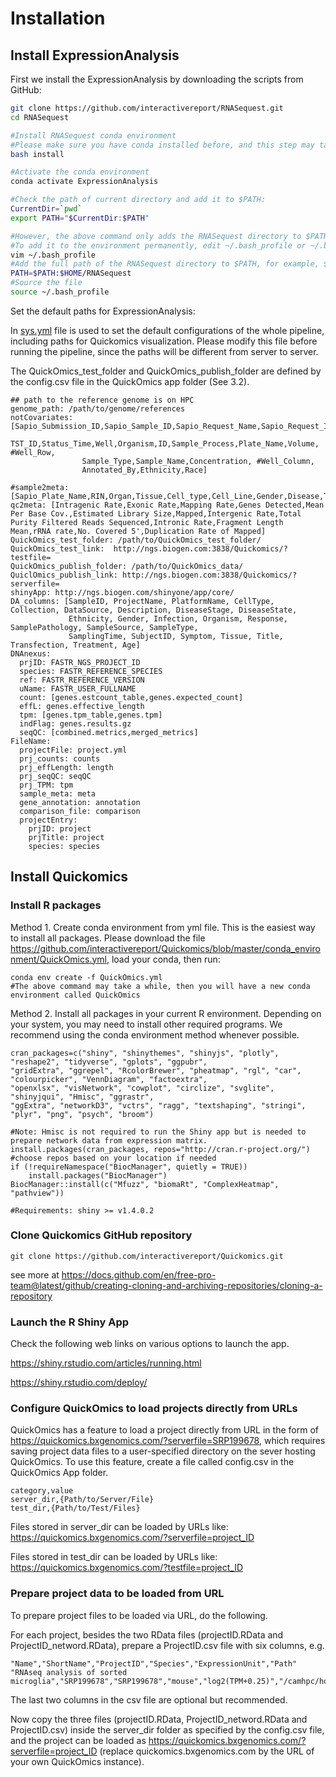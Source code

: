 # Installation

## Install ExpressionAnalysis

First we install the ExpressionAnalysis by downloading the scripts from GitHub:

```bash
git clone https://github.com/interactivereport/RNASequest.git
cd RNASequest

#Install RNASequest conda environment
#Please make sure you have conda installed before, and this step may take a while
bash install

#Activate the conda environment
conda activate ExpressionAnalysis

#Check the path of current directory and add it to $PATH:
CurrentDir=`pwd`
export PATH="$CurrentDir:$PATH"

#However, the above command only adds the RNASequest directory to $PATH temporarily
#To add it to the environment permanently, edit ~/.bash_profile or ~/.bashrc:
vim ~/.bash_profile
#Add the full path of the RNASequest directory to $PATH, for example, $HOME/RNASequest
PATH=$PATH:$HOME/RNASequest
#Source the file
source ~/.bash_profile
```

Set the default paths for ExpressionAnalysis:

In [sys.yml](https://github.com/interactivereport/RNASequest/blob/main/src/sys.yml){target="_blank"} file is used to set the default configurations of the whole pipeline, including paths for Quickomics visualization. Please modify this file before running the pipeline, since the paths will be different from server to server.

The QuickOmics_test_folder and QuickOmics_publish_folder are defined by the config.csv file in the QuickOmics app folder (See 3.2).

```
## path to the reference genome is on HPC
genome_path: /path/to/genome/references
notCovariates: [Sapio_Submission_ID,Sapio_Sample_ID,Sapio_Request_Name,Sapio_Request_ID,Sapio_URL,Sapio_Plate_ID,Sapio_Profile,
                TST_ID,Status_Time,Well,Organism,ID,Sample_Process,Plate_Name,Volume, #Well_Row,
                Sample_Type,Sample_Name,Concentration, #Well_Column,
                Annotated_By,Ethnicity,Race]

#sample2meta: [Sapio_Plate_Name,RIN,Organ,Tissue,Cell_type,Cell_Line,Gender,Disease,Treatment,Timepoint,Genotype,Age]
qc2meta: [Intragenic Rate,Exonic Rate,Mapping Rate,Genes Detected,Mean Per Base Cov.,Estimated Library Size,Mapped,Intergenic Rate,Total Purity Filtered Reads Sequenced,Intronic Rate,Fragment Length Mean,rRNA rate,No. Covered 5',Duplication Rate of Mapped]
QuickOmics_test_folder: /path/to/QuickOmics_test_folder/
QuickOmics_test_link:  http://ngs.biogen.com:3838/Quickomics/?testfile=
QuickOmics_publish_folder: /path/to/QuickOmics_data/
QuiclOmics_publish_link: http://ngs.biogen.com:3838/Quickomics/?serverfile=
shinyApp: http://ngs.biogen.com/shinyone/app/core/
DA_columns: [SampleID, ProjectName, PlatformName, CellType, Collection, DataSource, Description, DiseaseStage, DiseaseState,
             Ethnicity, Gender, Infection, Organism, Response, SamplePathology, SampleSource, SampleType, 
             SamplingTime, SubjectID, Symptom, Tissue, Title, Transfection, Treatment, Age]
DNAnexus:
  prjID: FASTR_NGS_PROJECT_ID
  species: FASTR_REFERENCE_SPECIES
  ref: FASTR_REFERENCE_VERSION
  uName: FASTR_USER_FULLNAME
  count: [genes.estcount_table,genes.expected_count]
  effL: genes.effective_length
  tpm: [genes.tpm_table,genes.tpm]
  indFlag: genes.results.gz
  seqQC: [combined.metrics,merged_metrics]
FileName:
  projectFile: project.yml
  prj_counts: counts
  prj_effLength: length
  prj_seqQC: seqQC
  prj_TPM: tpm
  sample_meta: meta
  gene_annotation: annotation
  comparison_file: comparison
  projectEntry:
    prjID: project
    prjTitle: project
    species: species
```

## Install Quickomics

### Install R packages

Method 1. Create conda environment from yml file. This is the easiest way to install all packages. Please download the file [https://github.com/interactivereport/Quickomics/blob/master/conda_environment/QuickOmics.yml](https://github.com/interactivereport/Quickomics/blob/master/conda_environment/QuickOmics.yml){target="_blank"}, load your conda, then run:

```
conda env create -f QuickOmics.yml
#The above command may take a while, then you will have a new conda environment called QuickOmics
```

Method 2. Install all packages in your current R environment. Depending on your system, you may need to install other required programs. We recommend using the conda environment method whenever possible.

```
cran_packages=c("shiny", "shinythemes", "shinyjs", "plotly", "reshape2", "tidyverse", "gplots", "ggpubr",
"gridExtra", "ggrepel", "RcolorBrewer", "pheatmap", "rgl", "car", "colourpicker", "VennDiagram", "factoextra",
"openxlsx", "visNetwork", "cowplot", "circlize", "svglite", "shinyjqui", "Hmisc", "ggrastr",
"ggExtra", "networkD3", "vctrs", "ragg", "textshaping", "stringi", "plyr", "png", "psych", "broom")

#Note: Hmisc is not required to run the Shiny app but is needed to prepare network data from expression matrix.
install.packages(cran_packages, repos="http://cran.r-project.org/")  #choose repos based on your location if needed
if (!requireNamespace("BiocManager", quietly = TRUE))
    install.packages("BiocManager")
BiocManager::install(c("Mfuzz", "biomaRt", "ComplexHeatmap", "pathview"))

#Requirements: shiny >= v1.4.0.2 
```

### Clone Quickomics GitHub repository

```
git clone https://github.com/interactivereport/Quickomics.git
```

see more at [https://docs.github.com/en/free-pro-team@latest/github/creating-cloning-and-archiving-repositories/cloning-a-repository](https://docs.github.com/en/free-pro-team@latest/github/creating-cloning-and-archiving-repositories/cloning-a-repository){target="_blank"}

### Launch the R Shiny App

Check the following web links on various options to launch the app.

[https://shiny.rstudio.com/articles/running.html](https://shiny.rstudio.com/articles/running.html){target="_blank"}

[https://shiny.rstudio.com/deploy/](https://shiny.rstudio.com/deploy/){target="_blank"}

### Configure QuickOmics to load projects directly from URLs

QuickOmics has a feature to load a project directly from URL in the form of [https://quickomics.bxgenomics.com/?serverfile=SRP199678](https://quickomics.bxgenomics.com/?serverfile=SRP199678){target="_blank"}, which requires saving project data files to a user-specified directory on the sever hosting QuickOmics. To use this feature, create a file called config.csv in the QuickOmics App folder.

```
category,value
server_dir,{Path/to/Server/File}
test_dir,{Path/to/Test/Files}
```

Files stored in server_dir can be loaded by URLs like: [https://quickomics.bxgenomics.com/?serverfile=project_ID](https://quickomics.bxgenomics.com/?serverfile=project_ID){target="_blank"}

Files stored in test_dir can be loaded by URLs like: [https://quickomics.bxgenomics.com/?testfile=project_ID](https://quickomics.bxgenomics.com/?testfile=project_ID){target="_blank"}

### Prepare project data to be loaded from URL

To prepare project files to be loaded via URL, do the following.

For each project, besides the two RData files (projectID.RData and ProjectID_netword.RData), prepare a ProjectID.csv file with six columns, e.g.

```
"Name","ShortName","ProjectID","Species","ExpressionUnit","Path"
"RNAseq analysis of sorted microglia","SRP199678","SRP199678","mouse","log2(TPM+0.25)","/camhpc/home/ysun4/RNASequest/example/SRP199678/EA20220329_0"
```

The last two columns in the csv file are optional but recommended. 

Now copy the three files (projectID.RData, ProjectID_netword.RData and ProjectID.csv) inside the server_dir folder as specified by the config.csv file, and the project can be loaded as [https://quickomics.bxgenomics.com/?serverfile=project_ID](https://quickomics.bxgenomics.com/?serverfile=project_ID){target="_blank"} (replace quickomics.bxgenomics.com by the URL of your own QuickOmics instance).
